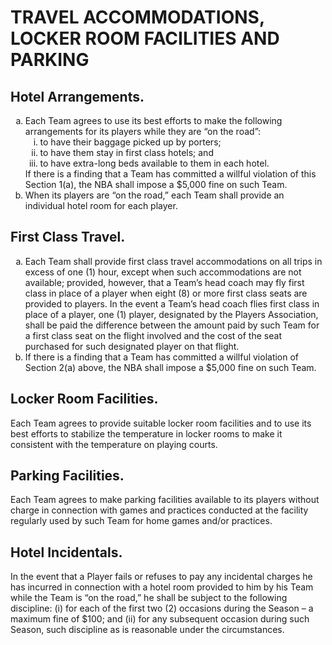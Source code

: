 # TRAVEL ACCOMMODATIONS, LOCKER ROOM FACILITIES AND PARKING
\chaptermark{TRAVEL ACCOMMODATIONS, LOCKER \ldots}

## Hotel Arrangements.

(a) Each Team agrees to use its best efforts to make the following arrangements for its players while they are "on the road":
    (i) to have their baggage picked up by porters;
    (ii) to have them stay in first class hotels; and
    (iii) to have extra-long beds available to them in each hotel.
    
    If there is a finding that a Team has committed a willful violation of this Section 1(a), the NBA shall impose a \$5,000 fine on such Team.
(b) When its players are "on the road," each Team shall provide an individual hotel room for each player.

## First Class Travel.

(a) Each Team shall provide first class travel accommodations on all trips in excess of one (1) hour, except when such accommodations are not available; provided, however, that a Team's head coach may fly first class in place of a player when eight (8) or more first class seats are provided to players. In the event a Team's head coach flies first class in place of a player, one (1) player, designated by the Players Association, shall be paid the difference between the amount paid by such Team for a first class seat on the flight involved and the cost of the seat purchased for such designated player on that flight.
(b) If there is a finding that a Team has committed a willful violation of Section 2(a) above, the NBA shall impose a \$5,000 fine on such Team.

## Locker Room Facilities.

Each Team agrees to provide suitable locker room facilities and to use its best efforts to stabilize the temperature in locker rooms to make it consistent with the temperature on playing courts.

## Parking Facilities.

Each Team agrees to make parking facilities available to its players without charge in connection with games and practices conducted at the facility regularly used by such Team for home games and/or practices.

## Hotel Incidentals.

In the event that a Player fails or refuses to pay any incidental charges he has incurred in connection with a hotel room provided to him by his Team while the Team is "on the road," he shall be subject to the following discipline: (i) for each of the first two (2) occasions during the Season – a maximum fine of \$100; and (ii) for any subsequent occasion during such Season, such discipline as is reasonable under the circumstances.